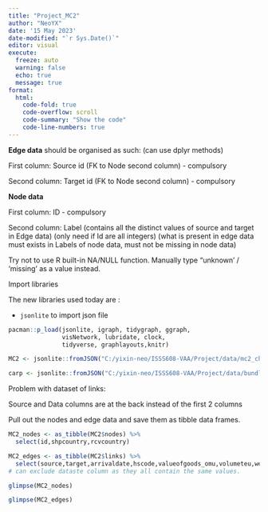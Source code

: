 ```yaml
---
title: "Project_MC2"
author: "NeoYX"
date: '15 May 2023'
date-modified: "`r Sys.Date()`"
editor: visual
execute: 
  freeze: auto
  warning: false
  echo: true
  message: true
format:
  html:
    code-fold: true
    code-overflow: scroll
    code-summary: "Show the code"
    code-line-numbers: true
---
```


::: callout-note
**Edge data** should be organised as such: (can use dplyr methods)

First column: Source id (FK to Node second column) - compulsory

Second column: Target id (FK to Node second column) - compulsory

**Node data**

First column: ID - compulsory

Second column: Label (contains all the distinct values of source and target in Edge data) (only need if Id are all integers) (what is present in edge data must exists in Labels of node data, must not be missing in node data)
:::

::: callout-warning
Try not to use R built-in NA/NULL function. Manually type "unknown' / 'missing' as a value instead.
:::

Import libraries

The new libraries used today are :

-   `jsonlite` to import json file

```r
pacman::p_load(jsonlite, igraph, tidygraph, ggraph,
               visNetwork, lubridate, clock,
               tidyverse, graphlayouts,knitr)
```

```r
MC2 <- jsonlite::fromJSON("C:/yixin-neo/ISSS608-VAA/Project/data/mc2_challenge_graph.json")
```

```r
carp <- jsonlite::fromJSON("C:/yixin-neo/ISSS608-VAA/Project/data/bundles/carp.json")
```

::: callout-note
Problem with dataset of links:

Source and Data columns are at the back instead of the first 2 columns
:::

Pull out the nodes and edge data and save them as tibble data frames.

```r
MC2_nodes <- as_tibble(MC2$nodes) %>% 
  select(id,shpcountry,rcvcountry)
```

```r
MC2_edges <- as_tibble(MC2$links) %>% 
  select(source,target,arrivaldate,hscode,valueofgoods_omu,volumeteu,weightkg,valueofgoodsusd)  
# can exclude dataste column as they all contain the same values.
```

```r
glimpse(MC2_nodes)
```

```r
glimpse(MC2_edges)
```
